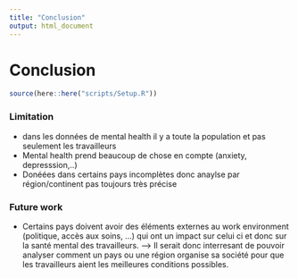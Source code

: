 ```yaml
---
title: "Conclusion"
output: html_document
---
```


# Conclusion
```r
source(here::here("scripts/Setup.R"))
```


### Limitation

- dans les données de mental health il y a toute la population et pas seulement les travailleurs
- Mental health prend beaucoup de chose en compte (anxiety, depresssion,..) 
- Donéées dans certains pays incomplètes donc anaylse par région/continent pas toujours très précise

### Future work

- Certains pays doivent avoir des éléments externes au work environment (politique, accès aux soins, ...) qui ont un impact sur celui ci et donc sur la santé mental des travailleurs.
--> Il serait donc interresant de pouvoir analyser comment un pays ou une région organise sa société pour que les travailleurs aient les meilleures conditions possibles.
